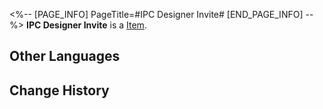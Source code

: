 <%-- [PAGE_INFO]
PageTitle=#IPC Designer Invite#
[END_PAGE_INFO] --%>
{{Item Infobox
|title       = IPC Designer Invite
|id          = 140175
|image       = Item IPC Designer Invite.png
|type        = 
|invCategory = Missions
|rarity      = 3
|effect      = 
|description = An invitation for joining the Interastral Peace Corporation as a designer. Enthusiastic, cordial, with an astonishing salary offer.
}}
{{Description|1=''"Congratulations, Designer Ryan. We warmly invite you to join the IPC Technology Department."''}}
'''IPC Designer Invite''' is a [[Item]].

==Other Languages==
{{Other Languages
|en   = IPC Designer Invite
|zhs  = 设计师入职邀请函
|zht  = 設計師入職邀請函
|ja   = 設計者入社招待状
|ko   = 설계사 초빙 서류
|es   = Invitación para trabajar como diseñador
|fr   = Invitation pour concepteur de la CPI
|ru   = Приглашение на должность инженера от КММ
|th   = จดหมายเชิญนักออกแบบเข้าทำงาน
|vi   = Thư Mời Nhận Việc Nhà Thiết Kế
|de   = IFK-Einladung für Designer
|id   = Surat Undangan Desainer IPC
|pt   = Convite de Projetista da CPI
}}

==Change History==
{{Change History|2.0}}